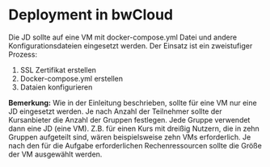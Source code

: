 # Deployment in bwCloud 

Die JD sollte auf eine VM mit docker-compose.yml Datei und andere Konfigurationsdateien eingesetzt werden. Der Einsatz ist ein zweistufiger Prozess:

1.	SSL Zertifikat erstellen
2.	Docker-compose.yml erstellen
3.  Dataien konfigurieren
 
**Bemerkung:**
Wie in der Einleitung beschrieben, sollte für eine VM nur eine JD eingesetzt werden. 
Je nach Anzahl der Teilnehmer sollte der Kursanbieter die Anzahl der Gruppen festlegen. Jede Gruppe verwendet dann eine JD (eine VM). 
Z.B. für einen Kurs mit dreißig Nutzern, die in zehn Gruppen aufgeteilt sind, wären beispielsweise zehn VMs erforderlich.
Je nach den für die Aufgabe erforderlichen Rechenressourcen sollte die Größe der VM ausgewählt werden.
